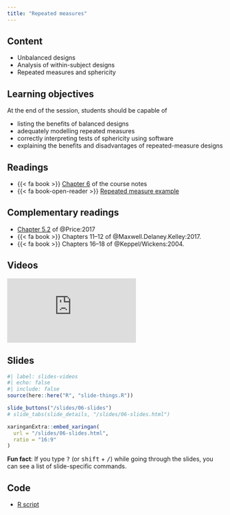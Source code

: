 ```yaml
---
title: "Repeated measures"
---
```


## Content

- Unbalanced designs
- Analysis of within-subject designs
- Repeated measures and sphericity

## Learning objectives

At the end of the session, students should be capable of

- listing the benefits of balanced designs
- adequately modelling repeated measures
- correctly interpreting tests of sphericity using software
- explaining the benefits and disadvantages of repeated-measure designs

## Readings

- {{< fa book >}} [Chapter 6](https://lbelzile.github.io/math80667a/repeated.html) of the course notes
- {{< fa book-open-reader >}} [Repeated measure example](/example/repeated.html)


## Complementary readings

- <i class="fas fa-book"></i> [Chapter 5.2 ](https://opentext.wsu.edu/carriecuttler/chapter/experimental-design/) of @Price:2017
- {{< fa book >}}  Chapters 11--12 of @Maxwell.Delaney.Kelley:2017.
- {{< fa book >}}  Chapters 16--18 of @Keppel/Wickens:2004.

## Videos


<div class="ratio ratio-16x9">
<iframe src="https://www.youtube.com/embed/Rss0bSmONz0" frameborder="0" allow="accelerometer; autoplay; encrypted-media; gyroscope; picture-in-picture" allowfullscreen>
</iframe>
</div>


## Slides

```r
#| label: slides-videos
#| echo: false
#| include: false
source(here::here("R", "slide-things.R"))
```

```r
slide_buttons("/slides/06-slides")
# slide_tabs(slide_details, "/slides/06-slides.html")
```

```r
xaringanExtra::embed_xaringan(
  url = "/slides/06-slides.html",
  ratio = "16:9"
)
```

:::{.callout-tip}
**Fun fact**: If you type <kbd>?</kbd> (or <kbd>shift</kbd> + <kbd>/</kbd>) while going through the slides, you can see a list of slide-specific commands.
:::


## Code


- [R script](/content/MATH80667A-06-content.R)


